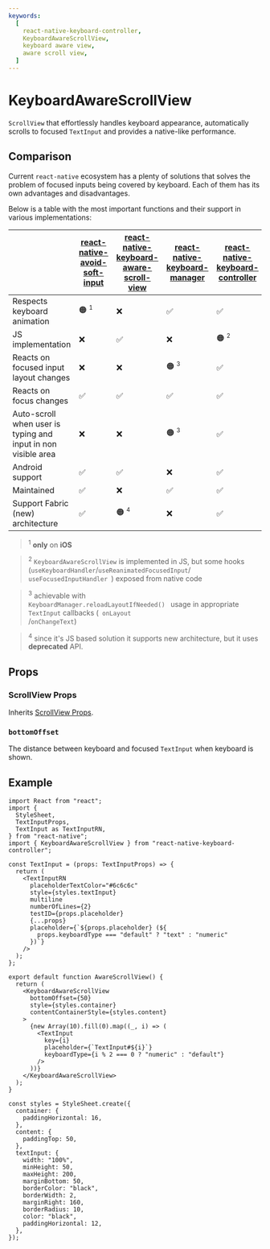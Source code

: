 ```yaml
---
keywords:
  [
    react-native-keyboard-controller,
    KeyboardAwareScrollView,
    keyboard aware view,
    aware scroll view,
  ]
---
```


# KeyboardAwareScrollView


<div style={{ display: "flex", justifyContent: "center", marginBottom: 20 }}>
  <Lottie
    className="lottie"
    animationData={lottie}
    style={{ width: 400, height: 400 }}
    loop
  />
</div>

`ScrollView` that effortlessly handles keyboard appearance, automatically scrolls to focused `TextInput` and provides a native-like performance.

## Comparison

Current `react-native` ecosystem has a plenty of solutions that solves the problem of focused inputs being covered by keyboard. Each of them has its own advantages and disadvantages.

Below is a table with the most important functions and their support in various implementations:

|                                                               | [react-native-avoid-soft-input](https://mateusz1913.github.io/react-native-avoid-softinput/) | [react-native-keyboard-aware-scroll-view](https://github.com/APSL/react-native-keyboard-aware-scroll-view) | [react-native-keyboard-manager](https://github.com/douglasjunior/react-native-keyboard-manager) | [react-native-keyboard-controller](./keyboard-aware-scroll-view.mdx) |
| ------------------------------------------------------------- | -------------------------------------------------------------------------------------------- | ---------------------------------------------------------------------------------------------------------- | ----------------------------------------------------------------------------------------------- | -------------------------------------------------------------------- |
| Respects keyboard animation                                   | 🟠 <sup><small>1</small></sup>                                                               | ❌                                                                                                         | ✅                                                                                              | ✅                                                                   |
| JS implementation                                             | ❌                                                                                           | ✅                                                                                                         | ❌                                                                                              | 🟠 <sup><small>2</small></sup>                                       |
| Reacts on focused input layout changes                        | ❌                                                                                           | ❌                                                                                                         | 🟠 <sup><small>3</small></sup>                                                                  | ✅                                                                   |
| Reacts on focus changes                                       | ✅                                                                                           | ✅                                                                                                         | ✅                                                                                              | ✅                                                                   |
| Auto-scroll when user is typing and input in non visible area | ❌                                                                                           | ❌                                                                                                         | 🟠 <sup><small>3</small></sup>                                                                  | ✅                                                                   |
| Android support                                               | ✅                                                                                           | ✅                                                                                                         | ❌                                                                                              | ✅                                                                   |
| Maintained                                                    | ✅                                                                                           | ❌                                                                                                         | ✅                                                                                              | ✅                                                                   |
| Support Fabric (new) architecture                             | ✅                                                                                           | 🟠 <sup><small>4</small></sup>                                                                             | ❌                                                                                              | ✅                                                                   |

> <sup>1</sup> <b>only</b> on <b>iOS</b>

> <sup>2</sup> <code>KeyboardAwareScrollView</code> is implemented in JS, but some
> hooks (<code>useKeyboardHandler</code>/<code>useReanimatedFocusedInput</code>/<code>
>   useFocusedInputHandler
> </code>) exposed from native code

> <sup>3</sup> achievable with <code>
>   KeyboardManager.reloadLayoutIfNeeded()
> </code> usage in appropriate <code>TextInput</code> callbacks (<code>
>   onLayout
> </code>/<code>onChangeText</code>)

> <sup>4</sup> since it's JS based solution it supports new architecture, but it
> uses <b>deprecated</b> API.

## Props

### ScrollView Props

Inherits [ScrollView Props](https://reactnative.dev/docs/scrollview#props).

### `bottomOffset`

The distance between keyboard and focused `TextInput` when keyboard is shown.

## Example

```tsx
import React from "react";
import {
  StyleSheet,
  TextInputProps,
  TextInput as TextInputRN,
} from "react-native";
import { KeyboardAwareScrollView } from "react-native-keyboard-controller";

const TextInput = (props: TextInputProps) => {
  return (
    <TextInputRN
      placeholderTextColor="#6c6c6c"
      style={styles.textInput}
      multiline
      numberOfLines={2}
      testID={props.placeholder}
      {...props}
      placeholder={`${props.placeholder} (${
        props.keyboardType === "default" ? "text" : "numeric"
      })`}
    />
  );
};

export default function AwareScrollView() {
  return (
    <KeyboardAwareScrollView
      bottomOffset={50}
      style={styles.container}
      contentContainerStyle={styles.content}
    >
      {new Array(10).fill(0).map((_, i) => (
        <TextInput
          key={i}
          placeholder={`TextInput#${i}`}
          keyboardType={i % 2 === 0 ? "numeric" : "default"}
        />
      ))}
    </KeyboardAwareScrollView>
  );
}

const styles = StyleSheet.create({
  container: {
    paddingHorizontal: 16,
  },
  content: {
    paddingTop: 50,
  },
  textInput: {
    width: "100%",
    minHeight: 50,
    maxHeight: 200,
    marginBottom: 50,
    borderColor: "black",
    borderWidth: 2,
    marginRight: 160,
    borderRadius: 10,
    color: "black",
    paddingHorizontal: 12,
  },
});
```
